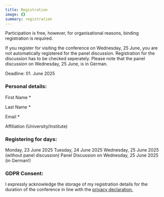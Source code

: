 ```yaml
---
title: Registration
image: {}
summary: registration
---
```

Participation is free, however, for organisational reasons, binding registration is required.

If you register for visiting the conference on Wednesday, 25 June, you are not automatically registered for the panel discussion. Registration for the discussion has to be checked seperately. Please note that the panel discussion on Wednesday, 25 June, is in German.

Deadline: 01. June 2025

### Personal details:

First Name \*

Last Name \*

Email \*

Affiliation (University/Institute)

### Registering for days:

&#x20;Monday, 23 June 2025 Tuesday, 24 June 2025 Wednesday, 25 June 2025 (without panel discussion) Panel Discussion on Wednesday, 25 June 2025 (in German!)

### GDPR Consent:

&#x20;I expressly acknowledge the storage of my registration details for the duration of the conference in line with the [privacy declaration.](https://www.oeaw.ac.at/conference/ai-meets-hss/en/privacy-declaration/)
